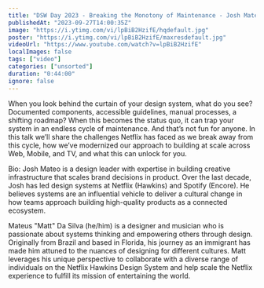 ```yaml
---
title: "DSW Day 2023 - Breaking the Monotony of Maintenance - Josh Mateo and Matt Da Silva"
publishedAt: "2023-09-27T14:00:35Z"
image: "https://i.ytimg.com/vi/lpBiB2HzifE/hqdefault.jpg"
poster: "https://i.ytimg.com/vi/lpBiB2HzifE/maxresdefault.jpg"
videoUrl: "https://www.youtube.com/watch?v=lpBiB2HzifE"
localImages: false
tags: ["video"]
categories: ["unsorted"]
duration: "0:44:00"
ignore: false
---
```

When you look behind the curtain of your design system, what do you see? Documented components, accessible guidelines, manual processes, a shifting roadmap? When this becomes the status quo, it can trap your system in an endless cycle of maintenance. And that’s not fun for anyone. In this talk we’ll share the challenges Netflix has faced as we break away from this cycle, how we’ve modernized our approach to building at scale across Web, Mobile, and TV, and what this can unlock for you.

Bio:
Josh Mateo is a design leader with expertise in building creative infrastructure that scales brand decisions in product. Over the last decade, Josh has led design systems at Netflix (Hawkins) and Spotify (Encore). He believes systems are an influential vehicle to deliver a cultural change in how teams approach building high-quality products as a connected ecosystem.

Mateus "Matt" Da Silva (he/him) is a designer and musician who is passionate about systems thinking and empowering others through design. Originally from Brazil and based in Florida, his journey as an immigrant has made him attuned to the nuances of designing for different cultures. Matt leverages his unique perspective to collaborate with a diverse range of individuals on the Netflix Hawkins Design System and help scale the Netflix experience to fulfill its mission of entertaining the world.
